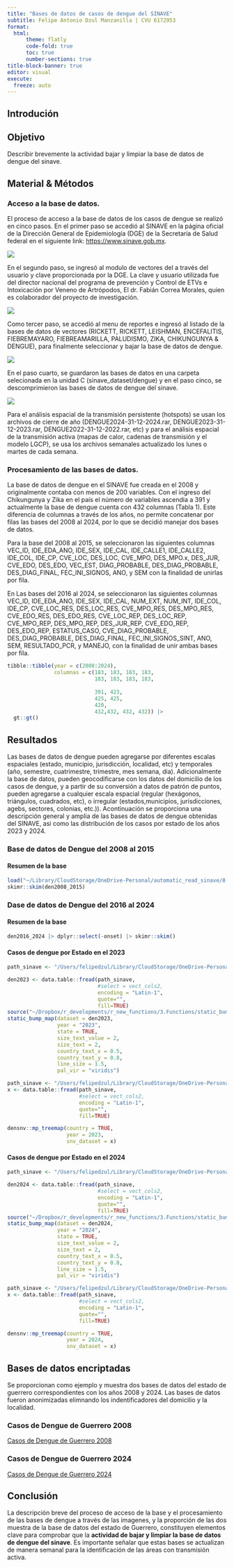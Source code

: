 ```yaml
---
title: "Bases de datos de casos de dengue del SINAVE"
subtitle: Felipe Antonio Dzul Manzanilla | CVU 6172953
format: 
  html:
      theme: flatly
      code-fold: true
      toc: true
      number-sections: true
title-block-banner: true
editor: visual
execute:
  freeze: auto
---
```


## Introdución

## Objetivo

Describir brevemente la actividad bajar y limpiar la base de datos de dengue del sinave.


## Material & Métodos


### Acceso a la base de datos.

El proceso de acceso a la base de datos de los casos de dengue se realizó en cinco pasos. En el primer paso se accedió al SINAVE en la página oficial de la Dirección General de Epidemiología (DGE) de la Secretaría de Salud federal en el siguiente link: [https://www.sinave.gob.mx](https://www.sinave.gob.mx). 

![](sinave.png)


En el segundo paso, se ingresó al modulo de vectores del a través del usuario y clave proporcionada por la DGE.
La clave y usuario utilizada fue del director nacional del programa de prevención y Control de ETVs e Intoxicación por Veneno de Artrópodos, El dr. Fabián Correa Morales, quien es colaborador del proyecto de investigación.

![](ingreso_sinave.png)

Como tercer paso, se accedió al menu de reportes e ingresó al listado de la bases de datos de vectores (RICKETT, RICKETT, LEISHMAN, ENCEFALITIS, FIEBREMAYARO, FIEBREAMARILLA, PALUDISMO, ZIKA, CHIKUNGUNYA & DENGUE), para finalmente seleccionar y bajar la base de datos de dengue.

![](dengue_dataset.png)

En el paso cuarto, se guardaron las bases de datos en una carpeta selecionada en la unidad C (sinave_dataset/dengue) y en el paso cinco, se descomprimieron las bases de datos de dengue del sinave.

![](sinave_dengue.png)

Para el análisis espacial de la transmisión persistente (hotspots) se usan los archivos de cierre de año (DENGUE2024-31-12-2024.rar, DENGUE2023-31-12-2023.rar, DENGUE2022-31-12-2022.rar, etc) y para el análisis espacial de la transmisión activa (mapas de calor, cadenas de transmisión y el modelo LGCP), se usa los archivos semanales actualizado los lunes o martes de cada semana.

### Procesamiento de las bases de datos.

La base de datos de dengue en el SINAVE fue creada en el 2008 y originalmente contaba con menos de 200 variables. Con el ingreso del Chikungunya y Zika en el país el número de variables ascendia a 391 y actualmente la base de dengue cuenta con 432 columnas (Tabla 1). Este diferencia de columnas a través de los años, no permite concatenar por filas las bases del 2008 al 2024, por lo que se decidió manejar dos bases de datos.

Para la base del 2008 al 2015, se seleccionaron las siguientes columnas VEC_ID, IDE_EDA_ANO, IDE_SEX, IDE_CAL, IDE_CALLE1, IDE_CALLE2, IDE_COL, IDE_CP,
CVE_LOC, DES_LOC, CVE_MPO, DES_MPO.x, DES_JUR, CVE_EDO, DES_EDO,
VEC_EST, DIAG_PROBABLE, DES_DIAG_PROBABLE, DES_DIAG_FINAL, FEC_INI_SIGNOS, ANO, y SEM con la finalidad de unirlas por fila.

En Las bases del 2016 al 2024, se seleccionaron las siguientes columnas VEC_ID, IDE_EDA_ANO, IDE_SEX, IDE_CAL, NUM_EXT, NUM_INT, IDE_COL, IDE_CP, CVE_LOC_RES, DES_LOC_RES, CVE_MPO_RES, DES_MPO_RES, CVE_EDO_RES, DES_EDO_RES, CVE_LOC_REP, DES_LOC_REP, CVE_MPO_REP, DES_MPO_REP, DES_JUR_REP, CVE_EDO_REP, DES_EDO_REP,
ESTATUS_CASO, CVE_DIAG_PROBABLE, DES_DIAG_PROBABLE, DES_DIAG_FINAL,
FEC_INI_SIGNOS_SINT, ANO, SEM, RESULTADO_PCR, y MANEJO, con la finalidad de unir ambas bases por fila.


```r
tibble::tibble(year = c(2008:2024),
               columnas = c(183, 183, 183, 183,
                            183, 183, 183, 183,
                          
                            391, 423,
                            425, 425,
                            420, 
                            432,432, 432, 432)) |>
  gt::gt()
```


## Resultados

Las bases de datos de dengue pueden agregarse por diferentes escalas espaciales (estado, municipio, jurisdicción, localidad, etc) y temporales (año, semestre, cuatrimestre, trimestre, mes semana, dia). Adicionalmente la base de datos, pueden geocodificarse con los datos del domicilio de los casos de dengue, y a partir de su conversión a datos de patrón de puntos, pueden agregarse a cualquier escala espacial (regular (hexágonos, triángulos, cuadrados, etc), o irregular (estados,municipios, jurisdicciones, agebs, sectores, colonias, etc.)). Acontinuación se proporciona una descripción general y amplia de las bases de datos de dengue obtenidas del SINAVE, asi como las distribución de los casos por estado de los años 2023 y 2024.

### Base de datos de Dengue del 2008 al 2015

#### Resumen de la base
```r
load("~/Library/CloudStorage/OneDrive-Personal/automatic_read_sinave/8.RData/den/den2008_2024.RData")
skimr::skim(den2008_2015)
```

### Dase de datos de Dengue del 2016 al 2024

#### Resumen de la base

```r
den2016_2024 |> dplyr::select(-onset) |> skimr::skim()
```

#### Casos de dengue por Estado en el 2023

```r
path_sinave <- "/Users/felipedzul/Library/CloudStorage/OneDrive-Personal/datasets/DGE/denv/2023/DENGUE2_.txt"

den2023 <- data.table::fread(path_sinave,
                             #select = vect_cols2,
                             encoding = "Latin-1",
                             quote="",
                             fill=TRUE)
source("~/Dropbox/r_developments/r_new_functions/3.Functions/static_bump_map.R")
static_bump_map(dataset = den2023,
                year = "2023",
                state = TRUE,
                size_text_value = 2,
                size_text = 2,
                country_text_x = 0.5,
                country_text_y = 0.8,
                line_size = 1.5,
                pal_vir = "viridis")
```

```r
path_sinave <- "/Users/felipedzul/Library/CloudStorage/OneDrive-Personal/datasets/DGE/denv/2023/DENGUE2_.txt"
x <- data.table::fread(path_sinave,
                       #select = vect_cols2,
                       encoding = "Latin-1",
                       quote="",
                       fill=TRUE)

densnv::mp_treemap(country = TRUE,
                   year = 2023,
                   snv_dataset = x)
```


#### Casos de dengue por Estado en el 2024

```r
path_sinave <- "/Users/felipedzul/Library/CloudStorage/OneDrive-Personal/datasets/DGE/denv/2024/DENGUE2_.txt"

den2024 <- data.table::fread(path_sinave,
                             #select = vect_cols2,
                             encoding = "Latin-1",
                             quote="",
                             fill=TRUE)
source("~/Dropbox/r_developments/r_new_functions/3.Functions/static_bump_map.R")
static_bump_map(dataset = den2024,
                year = "2024",
                state = TRUE,
                size_text_value = 2,
                size_text = 2,
                country_text_x = 0.5,
                country_text_y = 0.8,
                line_size = 1.5,
                pal_vir = "viridis")
```

```r
path_sinave <- "/Users/felipedzul/Library/CloudStorage/OneDrive-Personal/datasets/DGE/denv/2024/DENGUE2_.txt"
x <- data.table::fread(path_sinave,
                       #select = vect_cols2,
                       encoding = "Latin-1",
                       quote="",
                       fill=TRUE)

densnv::mp_treemap(country = TRUE,
                   year = 2024,
                   snv_dataset = x)
```


## Bases de datos encriptadas

Se proporcionan como ejemplo y muestra dos bases de datos del estado de guerrero correspondientes con los años 2008 y 2024.
Las bases de datos fueron anonimizadas elimnando los indentificadores del domicilio y la localidad. 

### Casos de Dengue de Guerrero 2008
[Casos de Dengue de Guerrero 2008](https://github.com/fdzul/sinave_dataset/blob/main/dengue_2008_guerrero.txt)

### Casos de Dengue de Guerrero 2024
[Casos de Dengue de Guerrero 2024](https://github.com/fdzul/sinave_dataset/blob/main/dengue_2024_guerrero.txt)


## Conclusión

La descripción breve del proceso de acceso de la base y el procesamiento de las bases de dengue a través de las imagenes, y la proporción de las dos muestra de la base de datos del estado de Guerrero, constituyen elementos clave para comprobar que la **actividad de bajar y limpiar la base de datos de dengue del sinave**. Es importante señalar que estas bases se actualizan de manera semanal para la identificación de las áreas con transmisión activa.
